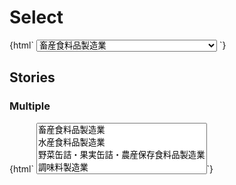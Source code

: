 
<Meta title="Forms/Select" />

# Select

<Canvas>
  <Story name="Default">
    {html`
      <select class="select">
        <option value="畜産食料品製造業">畜産食料品製造業</option>
        <option value="水産食料品製造業">水産食料品製造業</option>
        <option value="野菜缶詰・果実缶詰・農産保存食料品製造業">
          野菜缶詰・果実缶詰・農産保存食料品製造業
        </option>
        <option value="調味料製造業">調味料製造業</option>
        <option value="糖類製造業">糖類製造業</option>
        <option value="精穀・製粉業">精穀・製粉業</option>
        <option value="パン・菓子製造業">パン・菓子製造業</option>
        <option value="動植物油脂製造業">動植物油脂製造業</option>
        <option value="その他の食料品製造業">その他の食料品製造業</option>
      </select>
    `}
  </Story>
</Canvas>

## Stories

### Multiple

<Canvas>
  <Story name="Multiple">
    {html` <select class="select" multiple>
      <option value="畜産食料品製造業">畜産食料品製造業</option>
      <option value="水産食料品製造業">水産食料品製造業</option>
      <option value="野菜缶詰・果実缶詰・農産保存食料品製造業">
        野菜缶詰・果実缶詰・農産保存食料品製造業
      </option>
      <option value="調味料製造業">調味料製造業</option>
      <option value="糖類製造業">糖類製造業</option>
      <option value="精穀・製粉業">精穀・製粉業</option>
      <option value="パン・菓子製造業">パン・菓子製造業</option>
      <option value="動植物油脂製造業">動植物油脂製造業</option>
      <option value="その他の食料品製造業">その他の食料品製造業</option>
    </select>`}
  </Story>
</Canvas>
